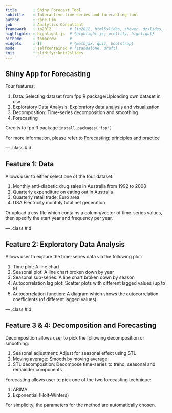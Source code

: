 ```yaml
---
title       : Shiny Forecast Tool
subtitle    : Interactive time-series and forecasting tool
author      : Zane Lim
job         : Analytics Consultant
framework   : io2012        # {io2012, html5slides, shower, dzslides, ...}
highlighter : highlight.js  # {highlight.js, prettify, highlight}
hitheme     : tomorrow      # 
widgets     : []            # {mathjax, quiz, bootstrap}
mode        : selfcontained # {standalone, draft}
knit        : slidify::knit2slides
---
```


## Shiny App for Forecasting

Four features:

1. Data: Selecting dataset from fpp R package/Uploading own dataset in csv
2. Exploratory Data Analysis: Exploratory data analysis and visualization
3. Decomposition: Time-series decomposition and smoothing
4. Forecasting

Credits to fpp R package
`install.packages('fpp')`

For more information, please refer to [Forecasting: principles and practice](https://www.otexts.org/fpp)

--- .class #id 

## Feature 1: Data

Allows user to either select one of the four dataset:

1. Monthly anti-diabetic drug sales in Australia from 1992 to 2008
2. Quarterly expenditure on eating out in Australia
3. Quarterly retail trade: Euro area
4. USA Electricity monthly total net generation

Or upload a csv file which contains a column/vector of time-series values, then specify the start year and frequency per year.

--- .class #id

## Feature 2: Exploratory Data Analysis

Allows user to explore the time-series data via the following plot:

1. Time plot: A line chart
2. Seasonal plot: A line chart broken down by year
3. Seasonal sub-series: A line chart broken down by season
4. Autocorrelation lag plot: Scatter plots with different lagged values (up to 9)
5. Autocorrelation function: A diagram which shows the autocorrelation coefficients (of different lagged values)

--- .class #id

## Feature 3 & 4: Decomposition and Forecasting

Decomposition allows user to pick the following decomposition or smoothing:

1. Seasonal adjustment: Adjust for seasonal effect using STL
2. Moving average: Smooth by moving average
3. STL decomposition: Decompose time-series to trend, seasonal and remainder components

Forecasting allows user to pick one of the two forecasting technique:

1. ARIMA
2. Exponential (Holt-Winters)

For simplicity, the parameters for the method are automatically chosen.